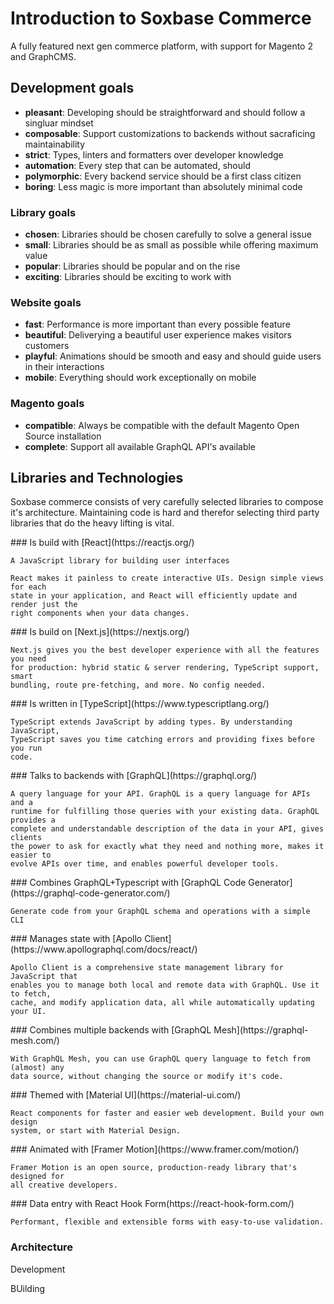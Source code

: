 # Introduction to Soxbase Commerce

A fully featured next gen commerce platform, with support for Magento 2 and
GraphCMS.

## Development goals

- **pleasant**: Developing should be straightforward and should follow a
  singluar mindset
- **composable**: Support customizations to backends without sacraficing
  maintainability
- **strict**: Types, linters and formatters over developer knowledge
- **automation**: Every step that can be automated, should
- **polymorphic**: Every backend service should be a first class citizen
- **boring**: Less magic is more important than absolutely minimal code

### Library goals

- **chosen**: Libraries should be chosen carefully to solve a general issue
- **small**: Libraries should be as small as possible while offering maximum
  value
- **popular**: Libraries should be popular and on the rise
- **exciting**: Libraries should be exciting to work with

### Website goals

- **fast**: Performance is more important than every possible feature
- **beautiful**: Deliverying a beautiful user experience makes visitors
  customers
- **playful**: Animations should be smooth and easy and should guide users in
  their interactions
- **mobile**: Everything should work exceptionally on mobile

### Magento goals

- **compatible**: Always be compatible with the default Magento Open Source
  installation
- **complete**: Support all available GraphQL API's available

## Libraries and Technologies

Soxbase commerce consists of very carefully selected libraries to compose it's
architecture. Maintaining code is hard and therefor selecting third party
libraries that do the heavy lifting is vital.

<div className='grid grid-cols-1 gap-4'>
  <div className='shadow-lg p-6'>
    ### Is build with [React](https://reactjs.org/)

    A JavaScript library for building user interfaces

    React makes it painless to create interactive UIs. Design simple views for each
    state in your application, and React will efficiently update and render just the
    right components when your data changes.

  </div>
  <div className='shadow-lg p-6'>
    ### Is build on [Next.js](https://nextjs.org/)

    Next.js gives you the best developer experience with all the features you need
    for production: hybrid static & server rendering, TypeScript support, smart
    bundling, route pre-fetching, and more. No config needed.

  </div>

  <div className='shadow-lg p-6'>
    ### Is written in [TypeScript](https://www.typescriptlang.org/)

    TypeScript extends JavaScript by adding types. By understanding JavaScript,
    TypeScript saves you time catching errors and providing fixes before you run
    code.

  </div>
  <div className='shadow-lg p-6'>
    ### Talks to backends with [GraphQL](https://graphql.org/)

    A query language for your API. GraphQL is a query language for APIs and a
    runtime for fulfilling those queries with your existing data. GraphQL provides a
    complete and understandable description of the data in your API, gives clients
    the power to ask for exactly what they need and nothing more, makes it easier to
    evolve APIs over time, and enables powerful developer tools.

  </div>
  <div className='shadow-lg p-6'>
    ### Combines GraphQL+Typescript with [GraphQL Code Generator](https://graphql-code-generator.com/)

    Generate code from your GraphQL schema and operations with a simple CLI

  </div>
  <div className='shadow-lg p-6'>
    ### Manages state with [Apollo Client](https://www.apollographql.com/docs/react/)

    Apollo Client is a comprehensive state management library for JavaScript that
    enables you to manage both local and remote data with GraphQL. Use it to fetch,
    cache, and modify application data, all while automatically updating your UI.

  </div>
  <div className='shadow-lg p-6'>
    ### Combines multiple backends with [GraphQL Mesh](https://graphql-mesh.com/)

    With GraphQL Mesh, you can use GraphQL query language to fetch from (almost) any
    data source, without changing the source or modify it's code.

  </div>
  <div className='shadow-lg p-6'>
    ### Themed with [Material UI](https://material-ui.com/)

    React components for faster and easier web development. Build your own design
    system, or start with Material Design.

  </div>
  <div className='shadow-lg p-6'>
    ### Animated with [Framer Motion](https://www.framer.com/motion/)

    Framer Motion is an open source, production-ready library that's designed for
    all creative developers.

  </div>
  <div className='shadow-lg p-6'>
    ### Data entry with React Hook Form(https://react-hook-form.com/)

    Performant, flexible and extensible forms with easy-to-use validation.

  </div>
</div>

### Architecture

Development

BUilding
